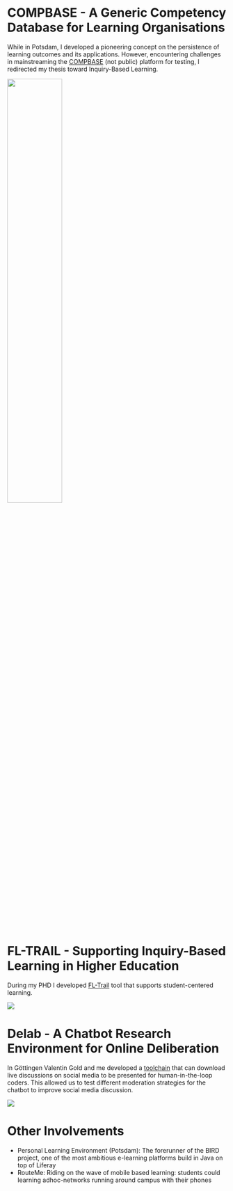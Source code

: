 # COMPBASE - A Generic Competency Database for Learning Organisations

While in Potsdam, I developed a pioneering concept on the persistence of learning outcomes and its applications.
However, encountering challenges in mainstreaming the [COMPBASE](https://gitup.uni-potsdam.de/dehne/compbase) (not public) platform for testing, I redirected my thesis toward Inquiry-Based Learning.

![](img/ma_services.jpg){#fig-foo width="50%"}

# FL-TRAIL - Supporting Inquiry-Based Learning in Higher Education

During my PHD I developed  [FL-Trail](https://github.com/juliandehne/fltrail) tool that supports student-centered learning.

![](img/fltrail.png)

# Delab - A Chatbot Research Environment for Online Deliberation

In Göttingen Valentin Gold and me developed a [toolchain](https://github.com/juliandehne/delab) that can download live discussions on social media to be presented for human-in-the-loop coders. This allowed us to test different moderation strategies for the chatbot to improve social media discussion.

![](img/delab.png)

# Other Involvements

- Personal Learning Environment (Potsdam): The forerunner of the BIRD project, one of the most ambitious e-learning platforms build in Java on top of Liferay
- RouteMe: Riding on the wave of mobile based learning: students could learning adhoc-networks running around campus with their phones